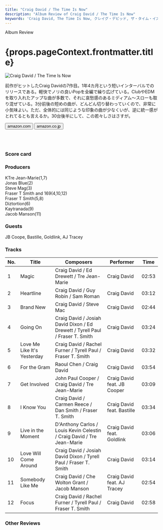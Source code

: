 ```yaml
---
title: "Craig David / The Time Is Now"
description: "Album Review of Craig David / The Time Is Now"
keywords: 'Craig David, The Time Is Now, クレイグ・デビッド, ザ・タイム・イズ・ナウ'
---
```





<p className="largeP">Album Review</p>
<h1 className="h1--no--margin">{props.pageContext.frontmatter.title}</h1>

<Row  className="image-card-group">
	<Column colMd={"3"} colLg={"4"} noGutterMdLeft="">
       <ImageCard>

![Craig David / The Time Is Now](../../images/cd/craigdavid3L.jpg) 

</ImageCard>
	</Column>
	<Column colMd={"4"} colLg={"8"} noGutterMdLeft="">
	<p>
	前作がヒットしたCraig Davidの7作目。1年4カ月という短いインターバルでのリリースである。軽快でノリの良いPopを全編で繰り広げている。ClubやEDMを取り入れたアップな曲が多数で、それに哀愁感のあるミディアム～スローも取り混ぜている。3分前後の短めの曲が、どんどん切り替わっていくので、非常に小気味よい。ただ、全体的には同じような印象の曲が少なくいが、逆に統一感がとれてるとも言えるか。30台後半にして、この若々しさはさすが。
	</p>
	<div>
	  <Button href="https://amzn.to/2Oc233B" kind="primary" size="small" renderIcon={ArrowUpRight24}>
      amazon.com
      </Button>
      <Button href="https://amzn.to/2ZdZC6M" kind="secondary" size="small" renderIcon={ArrowUpRight24}>
      amazon.co.jp
      </Button>
	</div>
	<a href="https://geo.music.apple.com/jp/album/the-time-is-now-deluxe/1281090564?mt=1&app=music&ls=1&at=11lcug" style="display:inline-block;overflow:hidden;background:url(https://linkmaker.itunes.apple.com/ja-jp/lockup.svg?releaseDate=2018-01-26T00:00:00Z&kind=album&bubble=apple_music&style=mono-black) no-repeat;width:180px;height:45px;"></a>
	<a href="https://geo.music.apple.com/jp/album/the-time-is-now-deluxe/1281090564?app=itunes&at=11lcug" style="display:inline-block;overflow:hidden;background:url(https://linkmaker.itunes.apple.com/ja-jp/badge-lrg.svg?releaseDate=2018-01-26T00:00:00Z&kind=album&bubble=itunes_music) no-repeat;width:140px;height:45px;"></a>
	</Column>
</Row>
<Row >
	<Column colMd={"4"} colLg={"4"} noGutterMdLeft="">
<div>
    <h3>Score card</h3>
	<SliderJS1 value="5" />
    <SliderJS2 value="1" />
	<SliderJS3 value="1" />
    <SliderJS4 value="8" />
</div>
</Column>
<Column colMd={"8"} colLg={"8"} noGutterMdLeft="">
<div>
<h3>Producers</h3>
<p>
KTre Jean-Marie(1,7)
<br/>Jonas Blue(2)
<br/>Steve Mag(3)
<br/>Fraser T Smith and 169(4,10,12)
<br/>Fraser T Smith(5,8)
<br/>Diztortion(6)
<br/>Kaytranada(9)
<br/>Jacob Manson(11)
</p>
<h3>Guests</h3>
<p>
JB Coope, Bastille, Goldlink, AJ Tracey
</p>
</div>
</Column>
</Row>

<h3>Tracks</h3>

| No. |	 Title                      |	 Composers                                                                  |	 Performer                |	 Time |
| --- |	--------------------------- | ----------------------------------------------------------------------------- | --------------------------- | ----- |
| 1	  |	Magic                      	| Craig David / Ed Drewett / Tre Jean-Marie                                    	| Craig David                 |	02:53 |
| 2	  |	Heartline                  	| Craig David / Guy Robin / Sam Roman                                          	| Craig David                 |	03:12 |
| 3	  |	Brand New                  	| Craig David / Steve Mac                                                      	| Craig David                 |	02:44 |
| 4	  |	Going On                   	| Craig David / Josiah David Dixon / Ed Drewett / Tyrell Paul / Fraser T. Smith	| Craig David                 |	03:24 |
| 5	  |	Love Me Like It's Yesterday | Craig David / Rachel Furner / Tyrell Paul / Fraser T. Smith                  	| Craig David                 |	03:32 |
| 6	  |	For the Gram               	| Raoul Chen / Craig David                                                     	| Craig David                 |	03:54 |
| 7	  |	Get Involved               	| John Paul Cooper / Craig David / Tre Jean-Marie                              	| Craig David feat. JB Cooper |	03:09 |
| 8	  |	I Know You                 	| Craig David / Carmen Reece / Dan Smith / Fraser T. Smith                     	| Craig David feat. Bastille  |	03:34 |
| 9	  |	Live in the Moment         	| D'Anthony Carlos / Louis Kevin Celestin / Craig David / Tre Jean-Marie       	| Craig David feat. Goldlink  |	03:06 |
| 10  |	Love Will Come Around      	| Craig David / Josiah David Dixon / Tyrell Paul / Fraser T. Smith             	| Craig David                 |	03:14 |
| 11  |	Somebody Like Me           	| Craig David / Che Wolton Grant / Jacob Manson                                	| Craig David feat. AJ Tracey |	02:54 |
| 12  |	Focus                      	| Craig David / Rachel Furner / Tyrell Paul / Fraser T. Smith                  	| Craig David                 |	02:58 |

<h3>Other Reviews</h3>

<Row>
<Column colMd={3} colLg={3} noGutterMdLeft>
<Review1 />
</Column>
</Row>